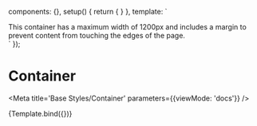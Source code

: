 
  components: {},
  setup() {
    return {
    }
  },
  template: `
  <div class="rpl-container">
    <span class="rpl-type-p">
      This container has a maximum width of 1200px and includes a margin to
      prevent content from touching the edges of the page.
    </span>
  </div>
  `
});

# Container

<Meta title='Base Styles/Container' parameters={{viewMode: 'docs'}} />

<Canvas>
  <Story name="Container" parameters={{
    design: {
      type: 'figma',
      url: 'https://www.figma.com/file/jtsOPNk1k4cWnumzkZgclD/Ripple-2.0-PoC?node-id=1286%3A17345',
    }
  }}>
    {Template.bind({})}
  </Story>
</Canvas>
